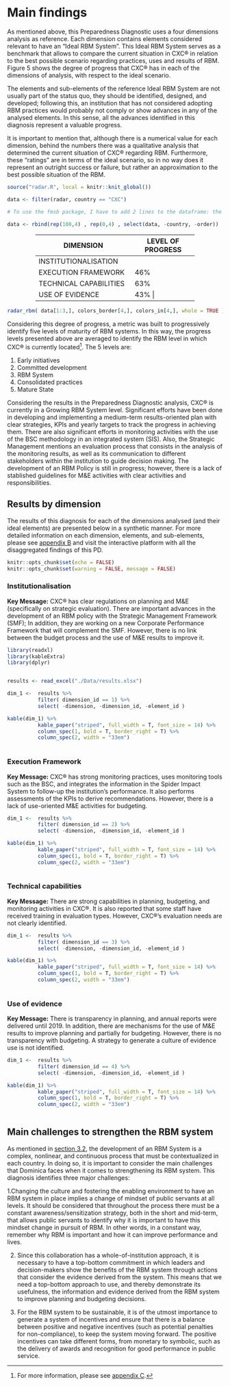 # Main findings {#section5}

As mentioned above, this Preparedness Diagnostic uses a four dimensions analysis as reference. Each dimension contains elements considered relevant to have an "Ideal RBM System". This Ideal RBM System serves as a benchmark that allows to compare the current situation in CXC® in relation to the best possible scenario regarding  practices, uses and results of RBM. Figure 5 shows the degree of progress that CXC® has in each of the dimensions of analysis, with respect to the ideal scenario. 

The elements and sub-elements of the reference Ideal RBM System are not usually part of the status quo, they should be identified, designed, and developed; following this, an institution that has not considered adopting RBM practices would probably not comply or show advances in any of the analysed elements. In this sense, all the advances identified in this diagnosis represent a valuable progress.

It is important to mention that, although there is a numerical value for each dimension, behind the numbers there was a qualitative analysis that determined the current situation of CXC® regarding RBM. Furthermore, these "ratings" are in terms of the ideal scenario, so in no way does it represent an outright success or failure, but rather an approximation to the best possible situation of the RBM.


```r
source("radar.R", local = knitr::knit_global())

data <- filter(radar, country == "CXC")

# To use the fmsb package, I have to add 2 lines to the dataframe: the max and min of each topic to show on the plot
  
data <- rbind(rep(100,4) , rep(0,4) , select(data, -country, -order))

```

<center>
+---------------------------+------------------------+
| DIMENSION                 | LEVEL OF PROGRESS      | 
+===========================+========================+
| INSTITUTIONALISATION      |    71%      | 
+---------------------------+-------------+
| EXECUTION FRAMEWORK       |    46%      | 
+---------------------------+-------------+
| TECHNICAL CAPABILITIES    |    63%      | 
+---------------------------+-------------+
| USE OF EVIDENCE           |    43%     | 
+---------------------------+-------------+

</center>

```r
radar_rbm( data[1:3,], colors_border[4,], colors_in[4,], whole = TRUE )
```

Considering this degree of progress, a metric was built to progressively identify five levels of maturity of RBM systems. In this way, the progress levels presented above are averaged to identify the RBM level in which CXC® is currently located^[  For more information, please see [appendix C](#appendixC).]. The 5 levels are:

1.	Early initiatives
2.	Committed development
3.	RBM System
4.	Consolidated practices
5.	Mature State

Considering the results in the Preparedness Diagnostic analysis, CXC® is currently in a Growing RBM System level. Significant efforts have been done in developing and implementing a medium-term results-oriented plan with clear strategies, KPIs and yearly targets to track the progress in achieving them. There are also significant efforts in monitoring activities with the use of the BSC methodology in an integrated system (SIS). Also, the Strategic Management mentions an evaluation process that consists in the analysis of the monitoring results, as well as its communication to different stakeholders within the institution to guide decision making. The development of an RBM Policy is still in progress; however, there is a lack of stablished guidelines for M&E activities with clear activities and responsibilities.



##	Results by dimension 

The results of this diagnosis for each of the dimensions analysed (and their ideal elements) are presented below in a synthetic manner. For more detailed information on each dimension, elements, and sub-elements, please see [appendix B](#appendixB) and visit the interactive platform with all the disaggregated findings of this PD.


```r
knitr::opts_chunk$set(echo = FALSE)
knitr::opts_chunk$set(warning = FALSE, message = FALSE) 
```

### Institutionalisation 

:::dim1
**Key Message:**
CXC® has clear regulations on planning and M&E (specifically on strategic evaluation). There are important advances in the development of an RBM policy with the Strategic Management Framework (SMF); In addition, they are working on a new Corporate Performance Framework that will complement the SMF. However, there is no link between the budget process and the use of M&E results to improve it.
:::

```r
library(readxl)
library(kableExtra)
library(dplyr)


results <- read_excel("./Data/results.xlsx")

dim_1 <-  results %>% 
          filter( dimension_id == 1) %>% 
          select( -dimension, -dimension_id, -element_id ) 

kable(dim_1) %>%
          kable_paper("striped", full_width = T, font_size = 14) %>%
          column_spec(1, bold = T, border_right = T) %>%
          column_spec(2, width = "33em")
          

```


### Execution Framework 

:::dim2
**Key Message:**
CXC® has strong monitoring practices, uses monitoring tools such as the BSC, and integrates the information in the Spider Impact System to follow-up the institution's performance. It also performs assessments of the KPIs to derive recommendations. However, there is a lack of use-oriented M&E activities for budgeting.
:::




```r
dim_1 <-  results %>% 
          filter( dimension_id == 2) %>% 
          select( -dimension, -dimension_id, -element_id ) 

kable(dim_1) %>%
          kable_paper("striped", full_width = T, font_size = 14) %>%
          column_spec(1, bold = T, border_right = T) %>%
          column_spec(2, width = "33em")
          

```


### Technical capabilities


:::dim3
**Key Message:**
There are strong capabilities in planning, budgeting, and monitoring activities in CXC®. It is also reported that some staff have received training in evaluation types. However, CXC®’s evaluation needs are not clearly identified. 
:::


```r

dim_1 <-  results %>% 
          filter( dimension_id == 3) %>% 
          select( -dimension, -dimension_id, -element_id ) 

kable(dim_1) %>%
          kable_paper("striped", full_width = T, font_size = 14) %>%
          column_spec(1, bold = T, border_right = T) %>%
          column_spec(2, width = "33em")
          

```


### Use of evidence


:::dim4
**Key Message:**
There is transparency in planning, and annual reports were delivered until 2019. In addition, there are mechanisms for the use of M&E results to improve planning and partially for budgeting. However, there is no transparency with budgeting. A strategy to generate a culture of evidence use is not identified.
:::


```r

dim_1 <-  results %>% 
          filter( dimension_id == 4) %>% 
          select( -dimension, -dimension_id, -element_id ) 

kable(dim_1) %>%
          kable_paper("striped", full_width = T, font_size = 14) %>%
          column_spec(1, bold = T, border_right = T) %>%
          column_spec(2, width = "33em")
          

```

##	Main challenges to strengthen the RBM system

As mentioned in [section 3.2](#section3.2), the development of an RBM System is a complex, nonlinear, and continuous process that must be contextualized in each country. In doing so, it is important to consider the main challenges that Dominica faces when it comes to strengthening its RBM system. This diagnosis identifies three major challenges:

1.Changing the culture and fostering the enabling environment to have an RBM system in place implies a change of mindset of public servants at all levels. It should be considered that throughout the process there must be a constant awareness/sensitization strategy, both in the short and mid-term, that allows public servants to identify why it is important to have this mindset change in pursuit of RBM. In other words, in a constant way, remember why RBM is important and how it can improve performance and lives.

2.	Since this collaboration has a whole-of-institution approach, it is necessary to have a top-bottom commitment in which leaders and decision-makers show the benefits of the RBM system through actions that consider the evidence derived from the system. This means that we need a top-bottom approach to use, and thereby demonstrate its usefulness, the information and evidence derived from the RBM system to improve planning and budgeting decisions.

3.	For the RBM system to be sustainable, it is of the utmost importance to generate a system of incentives and ensure that there is a balance between positive and negative incentives (such as potential penalties for non-compliance), to keep the system moving forward. The positive incentives can take different forms, from monetary to symbolic, such as the delivery of awards and recognition for good performance in public service.





